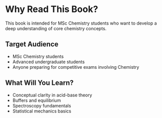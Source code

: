 # Why Read This Book?

This book is intended for MSc Chemistry students who want to develop a deep understanding of core chemistry concepts.

## Target Audience

- MSc Chemistry students
- Advanced undergraduate students
- Anyone preparing for competitive exams involving Chemistry

## What Will You Learn?

- Conceptual clarity in acid-base theory
- Buffers and equilibrium
- Spectroscopy fundamentals
- Statistical mechanics basics
